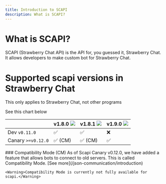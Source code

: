 ```yaml
---
title: Introduction to SCAPI
description: What is SCAPI?
---
```


# What is SCAPI?

SCAPI (Strawberry Chat API) is the API for, you guessed it, Strawberry Chat. It allows developers to make custom bot
for Strawberry Chat.

# Supported scapi versions in Strawberry Chat
<Warning>This only applies to Strawberry Chat, not other programs</Warning>

See this chart below

|                     | v1.8.0 ![](https://img.shields.io/badge/OldStable-green)   | v1.8.1 ![](https://img.shields.io/badge/Stable-success) | v1.9.0 ![](https://img.shields.io/badge/Canary-yellow) |
|---------------------|------------------------------------------------------------|---------------------------------------------------------|--------------------------------------------------------|
| Dev `v0.11.0`       |  ✅                                                        | ✅                                                     | ❌                                                     |
| Canary `>=v0.12.0`  |  ✅ (CM)                                                   | ✅ (CM)                                                | ✅                                                     | 

<Tip>
    ### Compatibility Mode (CM)
    As of Scapi Canary v0.12.0, we have added a feature that allows bots to connect to old servers.
    This is called Compatibility Mode.
    [See more](/json-communication/introduction)
    
    <Warning>Compatibility Mode is currently not fully available for scapi.</Warning>
</Tip>